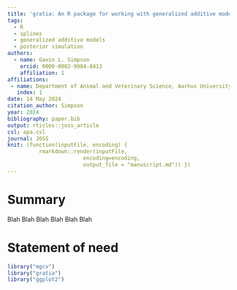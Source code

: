 ```yaml
---
title: 'gratia: An R package for working with generalized additive models'
tags:
  - R
  - splines
  - generalized additive models
  - posterior simulation
authors:
  - name: Gavin L. Simpson
    orcid: 0000-0002-9084-8413
    affiliation: 1
affiliations:
 - name: Department of Animal and Veterinary Science, Aarhus University, Denmark
   index: 1
date: 14 May 2024
citation_author: Simpson
year: 2024
bibliography: paper.bib
output: rticles::joss_article
csl: apa.csl
journal: JOSS
knit: (function(inputFile, encoding) { 
          rmarkdown::render(inputFile,
                        encoding=encoding, 
                        output_file = "manuscript.md")) })
---
```


# Summary

Blah Blah Blah Blah Blah Blah

# Statement of need

```r
library("mgcv")
library("gratia")
library("ggplot2")
```